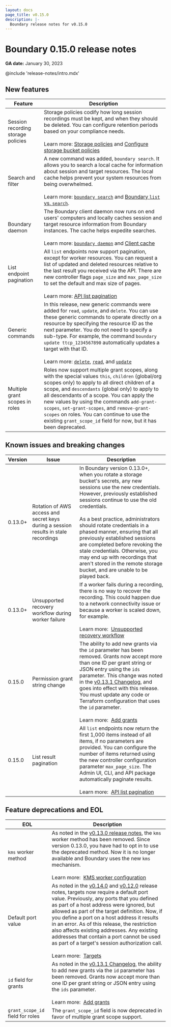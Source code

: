 ```yaml
---
layout: docs
page_title: v0.15.0
description: |-
  Boundary release notes for v0.15.0
---
```


# Boundary 0.15.0 release notes

**GA date:** January 30, 2023

@include 'release-notes/intro.mdx'

## New features

<table>
  <thead>
    <tr>
      <th style={{verticalAlign: 'middle'}}>Feature</th>
      <th style={{verticalAlign: 'middle'}}>Description</th>
    </tr>
  </thead>
  <tbody>

  <tr>
    <td style={{verticalAlign: 'middle'}}>
      Session recording storage policies
    </td>
    <td style={{verticalAlign: 'middle'}}>
     Storage policies codify how long session recordings must be kept, and when they should be deleted. You can configure retention periods based on your compliance needs.
      <br /><br />
      Learn more:&nbsp;<a href="/boundary/docs/concepts/domain-model/storage-policy">Storage policies</a> and <a href="/boundary/docs/configuration/session-recording/configure-storage-policy">Configure storage bucket policies</a>
    </td>
  </tr>

   <tr>
    <td style={{verticalAlign: 'middle'}}>
      Search and filter
    </td>
    <td style={{verticalAlign: 'middle'}}>
      A new command was added, <code>boundary search</code>. It allows you to search a local cache for information about session and target resources. The local cache helps prevent your system resources from being overwhelmed.
      <br /><br />
      Learn more:&nbsp;<a href="/boundary/docs/commands/search/index"><code>boundary search</code></a> and <a href="/boundary/docs/api-clients/client-cache#boundary-list-vs-search"> Boundary <code>list</code> vs. <code>search</code></a>.
    </td>
  </tr>

  <tr>
    <td style={{verticalAlign: 'middle'}}>
      Boundary daemon
    </td>
    <td style={{verticalAlign: 'middle'}}>
      The Boundary client daemon now runs on end users' computers and locally caches session and target resource information from Boundary instances. The cache helps expedite searches.
      <br /><br />
      Learn more:&nbsp;<a href="/boundary/docs/commands/daemon/index"><code>boundary daemon</code></a> and <a href="/boundary/docs/api-clients/client-cache">Client cache</a>
    </td>
  </tr>

   <tr>
    <td style={{verticalAlign: 'middle'}}>
      List endpoint pagination
    </td>
    <td style={{verticalAlign: 'middle'}}>
      All <code>list</code> endpoints now support pagination, except for worker resources. You can request a list of updated and deleted resources relative to the last result you received via the API. There are new controller flags <code>page_size</code> and <code>max_page_size</code> to set the default and max size of pages.
      <br /><br />
      Learn more:&nbsp;<a href="/boundary/docs/api-clients/api/pagination">API list pagination</a>
    </td>
  </tr>

  <tr>
    <td style={{verticalAlign: 'middle'}}>
      Generic commands
    </td>
    <td style={{verticalAlign: 'middle'}}>
      In this release, new generic commands were added for <code>read</code>, <code>update</code>, and <code>delete</code>. You can use these generic commands to operate directly on a resource by specifying the resource ID as the next parameter. You do not need to specify a sub-type. For example, the command <code>boundary update ttcp_1234567890</code> automatically updates a target with that ID.
      <br /><br />
      Learn more:&nbsp;<a href="/boundary/docs/commands/delete"><code>delete</code></a>, <a href="/boundary/docs/commands/read"><code>read</code></a>, and <a href="/boundary/docs/commands/update"><code>update</code></a>
    </td>
  </tr>

  <tr>
    <td style={{verticalAlign: 'middle'}}>
      Multiple grant scopes in roles
    </td>
    <td style={{verticalAlign: 'middle'}}>
      Roles now support multiple grant scopes, along with the special values <code>this</code>, <code>children</code> (global/org scopes only) to apply to all direct children of a scope, and <code>descendants</code> (global only) to apply to all descendants of a scope. You can apply the new values by using the commands <code>add-grant-scopes</code>, <code>set-grant-scopes</code>, and <code>remove-grant-scopes</code> on roles. You can continue to use the existing <code>grant_scope_id</code> field for now, but it has been deprecated.
    </td>
  </tr>


  </tbody>
</table>

## Known issues and breaking changes

<table>
  <thead>
    <tr>
      <th style={{verticalAlign: 'middle'}}>Version</th>
      <th style={{verticalAlign: 'middle'}}>Issue</th>
      <th style={{verticalAligh: 'middle'}}>Description</th>
    </tr>
  </thead>
  <tbody>

  <tr>
    <td style={{verticalAlign: 'middle'}}>
    0.13.0+
    </td>
    <td style={{verticalAlign: 'middle'}}>
    Rotation of AWS access and secret keys during a session results in stale recordings
    </td>
    <td style={{verticalAlign: 'middle'}}>
    In Boundary version 0.13.0+, when you rotate a storage bucket's secrets, any new sessions use the new credentials. However, previously established sessions continue to use the old credentials.
    <br /><br />
    As a best practice, administrators should rotate credentials in a phased manner, ensuring that all previously established sessions are completed before revoking the stale credentials.
    Otherwise, you may end up with recordings that aren't stored in the remote storage bucket, and are unable to be played back.
    </td>
  </tr>
  <tr>
    <td style={{verticalAlign: 'middle'}}>
    0.13.0+
    </td>
    <td style={{verticalAlign: 'middle'}}>
    Unsupported recovery workflow during worker failure
    </td>
    <td style={{verticalAlign: 'middle'}}>
    If a worker fails during a recording, there is no way to recover the recording. This could happen due to a network connectivity issue or because a worker is scaled down, for example.
    <br /><br />
    Learn more:&nbsp;
    <a href="/boundary/docs/troubleshoot/troubleshoot-recorded-sessions#unsupported-recovery-workflow">Unsupported recovery workflow</a>
    </td>
  </tr>

<tr>
    <td style={{verticalAlign: 'middle'}}>
    0.15.0
    </td>
    <td style={{verticalAlign: 'middle'}}>
    Permission grant string change
    </td>
    <td style={{verticalAlign: 'middle'}}>
    The ability to add new grants via the <code>id</code> parameter has been removed. Grants now accept more than one ID per grant string or JSON entry using the <code>ids</code> parameter. This change was noted in the <a href="https://github.com/hashicorp/boundary/blob/main/CHANGELOG.md#0131-20230710">v0.13.1 Changelog</a>, and goes into effect with this release. You must update any code or Terraform configuration that uses the <code>id</code> parameter.
    <br /><br />
    Learn more:&nbsp;
    <a href="/boundary/docs/commands/roles/add-grants">Add grants</a>
    </td>
  </tr>

  <tr>
    <td style={{verticalAlign: 'middle'}}>
    0.15.0
    </td>
    <td style={{verticalAlign: 'middle'}}>
    List result pagination
    </td>
    <td style={{verticalAlign: 'middle'}}>
    All <code>list</code> endpoints now return the first 1,000 items instead of all items, if no parameters are provided. You can configure the number of items returned using the new controller configuration parameter <code>max_page_size</code>. The Admin UI, CLI, and API package automatically paginate results.
    <br /><br />
    Learn more:&nbsp;
    <a href="/boundary/docs/api-clients/api/pagination">API list pagination</a>
    </td>
  </tr>


  </tbody>
</table>

## Feature deprecations and EOL

<table>
  <thead>
    <tr>
      <th style={{verticalAlign: 'middle'}}>EOL</th>
      <th style={{verticalAlign: 'middle'}}>Description</th>
    </tr>
  </thead>
  <tbody>

  <tr>
    <td style={{verticalAlign: 'middle'}}>
      <code>kms</code> worker method
    </td>
    <td style={{verticalAlign: 'middle'}}>
     As noted in the <a href="/boundary/docs/release-notes/v0_13_0#deprecations-and-changes">v0.13.0 release notes</a>, the <code>kms</code> worker method has been removed. Since version 0.13.0, you have had to opt in to use the deprecated method. Now it is no longer available and Boundary uses the new <code>kms</code> mechanism.
      <br /><br />
      Learn more:&nbsp;
      <a href="/boundary/docs/configuration/worker/kms-worker">KMS worker configuration</a>
    </td>
  </tr>

  <tr>
    <td style={{verticalAlign: 'middle'}}>
      Default port value
    </td>
    <td style={{verticalAlign: 'middle'}}>
     As noted in the <a href="/boundary/docs/release-notes/v0_14_0#feature-deprecations-and-eol">v0.14.0</a> and <a href="/boundary/docs/release-notes/v0_12_0#deprecations-and-changes">v0.12.0</a> release notes, targets now require a default port value. Previously, any ports that you defined as part of a host address were ignored, but allowed as part of the target definition. Now, if you define a port on a host address it results in an error. As of this release, the restriction also affects existing addresses. Any existing addresses that contain a port cannot be used as part of a target's session authorization call.
      <br /><br />
      Learn more:&nbsp;
      <a href="/boundary/docs/concepts/domain-model/targets">Targets</a>
    </td>
  </tr>

  <tr>
    <td style={{verticalAlign: 'middle'}}>
      <code>id</code> field for grants
    </td>
    <td style={{verticalAlign: 'middle'}}>
     As noted in the <a href="https://github.com/hashicorp/boundary/blob/main/CHANGELOG.md#0131-20230710">v0.13.1 Changelog</a>, the ability to add new grants via the <code>id</code> parameter has been removed. Grants now accept more than one ID per grant string or JSON entry using the <code>ids</code> parameter.
      <br /><br />
      Learn more:&nbsp;
      <a href="/boundary/docs/commands/roles/add-grants">Add grants</a>
    </td>
  </tr>

  <tr>
    <td style={{verticalAlign: 'middle'}}>
      <code>grant_scope_id</code> field for roles
    </td>
    <td style={{verticalAlign: 'middle'}}>
     The <code>grant_scope_id</code> field is now deprecated in favor of multiple grant scope support.
    </td>
  </tr>


  </tbody>
</table>
